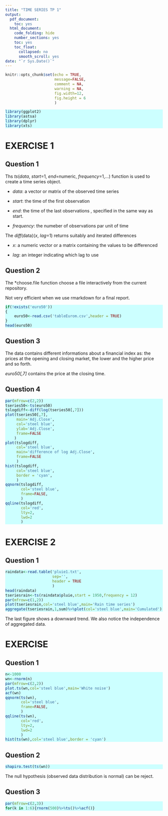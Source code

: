 ```yaml
---
title: "TIME SERIES TP 1"
output:
  pdf_document:
    toc: yes
  html_document:
    code_folding: hide
    number_sections: yes
    toc: yes
    toc_float:
      collapsed: no
      smooth_scroll: yes
date: "`r Sys.Date()`"
---
```


```r
knitr::opts_chunk$set(echo = TRUE,
                      message=FALSE,
                      comment = NA,
                      warning = NA,
                      fig.width=12,
                      fig.height = 6
                      )
```
<style>
div.blue pre {background-color:#ccffcc;}
div.blue pre.r{background-color:#ccffff;}

</style>
<div class='blue'>

```r
library(ggplot2)
library(astsa)
library(dplyr)
library(xts)
```

# EXERCISE 1

## Question 1

Ths *ts*($data$, $start$=1, $end$=numeric, $frequency$=1,...) function is used to create  a time series object.

* $data$:  a vector or matrix of the observed time series

* $start$: the time of the first observation

* $end$: the time of the last observations , specified in the same way as start.

* $frequency$: the numeber of observations par unit of time

The *diff*(data)($x$, $lag$=1) returns suitably and iterated differences

* $x$: a numeric vector or a  matrix containing the values to be differenced

* $lag$: an integer indicating which lag to use

## Question 2

The *choose.file function choose a file interactively from the current repository.

Not very efficient when we use rmarkdown for a final report.

```r
if(!exists('euro50')) 
{
    euro50<-read.csv('tableEurom.csv',header = TRUE)
}
head(euro50)
```


## Question 3

The data contains different informations about a financial index  as: the prices at the opening and closing market, the lower and the higher price and so forth.

*euro50[,7]* contains the price at the closing time.

## Question 4

```r
par(mfrow=c(2,2))
tseries50<-ts(euro50)
tslogdiff<-diff(log(tseries50[,7]))
plot(tseries50[,7],
     main='Adj.Close',
     col='steel blue',
     ylab='Adj.Close',
     frame=FALSE
    )
plot(tslogdiff,
     col='steel blue',
     main='difference of log Adj.Close',
     frame=FALSE
     )
hist(tslogdiff,
     col='steel blue',
     border = 'cyan',
     )
qqnorm(tslogdiff,
       col='steel blue',
       frame=FALSE,
       )
qqline(tslogdiff,
       col='red',
       lty=2,
       lwd=2
       )
```

# EXERCISE 2

## Question 1

```r
raindata<-read.table('pluie1.txt',
                     sep='',
                     header = TRUE
                     )
head(raindata)
tseriesrain<-ts(raindata$pluie,start = 1950,frequency = 12)
par(mfrow=c(1,2))
plot(tseriesrain,col='steel blue',main='Rain time series')
aggregate(tseriesrain,1,sum)%>%plot(col='steel blue',main='Cumulated')
```


The last figure shows a downward trend. We also notice the independence of aggregated data.

# EXERCISE


## Question 1


```r
n<-1000
wn<-rnorm(n)
par(mfrow=c(2,2))
plot.ts(wn,col='steel blue',main='White noise')
acf(wn)
qqnorm(ts(wn),
       col='steel blue',
       frame=FALSE,
       )
qqline(ts(wn),
       col='red',
       lty=2,
       lwd=2
       )
hist(ts(wn),col='steel blue',border = 'cyan')
```


## Question 2

```r
shapiro.test(ts(wn))
```
The null hypothesis (observed data distribution is normal) can be reject. 

## Question 3

```r
par(mfrow=c(2,3))
for(k in 1:6){rnorm(500)%>%ts()%>%acf()}
```

